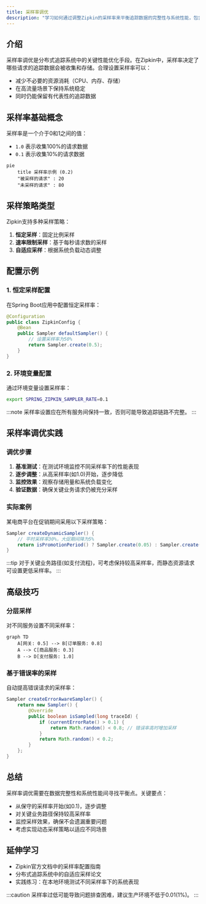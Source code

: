 ```yaml
---
title: 采样率调优
description: "学习如何通过调整Zipkin的采样率来平衡追踪数据的完整性与系统性能，包含配置示例和最佳实践。"
---
```


## 介绍

采样率调优是分布式追踪系统中的关键性能优化手段。在Zipkin中，采样率决定了哪些请求的追踪数据会被收集和存储。合理设置采样率可以：

- 减少不必要的资源消耗（CPU、内存、存储）
- 在高流量场景下保持系统稳定
- 同时仍能保留有代表性的追踪数据

## 采样率基础概念

采样率是一个介于0和1之间的值：
- `1.0` 表示收集100%的请求数据
- `0.1` 表示收集10%的请求数据

```mermaid
pie
    title 采样率示例 (0.2)
    "被采样的请求" : 20
    "未采样的请求" : 80
```

## 采样策略类型

Zipkin支持多种采样策略：

1. **恒定采样**：固定比例采样
2. **速率限制采样**：基于每秒请求数的采样
3. **自适应采样**：根据系统负载动态调整

## 配置示例

### 1. 恒定采样配置

在Spring Boot应用中配置恒定采样率：

```java
@Configuration
public class ZipkinConfig {
    @Bean
    public Sampler defaultSampler() {
        // 设置采样率为50%
        return Sampler.create(0.5);
    }
}
```

### 2. 环境变量配置

通过环境变量设置采样率：
```bash
export SPRING_ZIPKIN_SAMPLER_RATE=0.1
```

:::note
采样率设置应在所有服务间保持一致，否则可能导致追踪链路不完整。
:::

## 采样率调优实践

### 调优步骤

1. **基准测试**：在测试环境监控不同采样率下的性能表现
2. **逐步调整**：从高采样率(如1.0)开始，逐步降低
3. **监控效果**：观察存储用量和系统负载变化
4. **验证数据**：确保关键业务请求仍被充分采样

### 实际案例

某电商平台在促销期间采用以下采样策略：

```java
Sampler createDynamicSampler() {
    // 平时采样率30%，大促期间降为5%
    return isPromotionPeriod() ? Sampler.create(0.05) : Sampler.create(0.3);
}
```

:::tip
对于关键业务路径(如支付流程)，可考虑保持较高采样率，而静态资源请求可设置更低采样率。
:::

## 高级技巧

### 分层采样

对不同服务设置不同采样率：

```mermaid
graph TD
    A[网关: 0.5] --> B[订单服务: 0.8]
    A --> C[商品服务: 0.3]
    B --> D[支付服务: 1.0]
```

### 基于错误率的采样

自动提高错误请求的采样率：

```java
Sampler createErrorAwareSampler() {
    return new Sampler() {
        @Override
        public boolean isSampled(long traceId) {
            if (currentErrorRate() > 0.1) {
                return Math.random() < 0.8; // 错误率高时增加采样
            }
            return Math.random() < 0.2;
        }
    };
}
```

## 总结

采样率调优需要在数据完整性和系统性能间寻找平衡点。关键要点：

- 从保守的采样率开始(如0.1)，逐步调整
- 对关键业务路径保持较高采样率
- 监控采样效果，确保不会遗漏重要问题
- 考虑实现动态采样策略以适应不同场景

## 延伸学习

- Zipkin官方文档中的采样率配置指南
- 分布式追踪系统中的自适应采样论文
- 实践练习：在本地环境测试不同采样率下的系统表现

:::caution
采样率过低可能导致问题排查困难，建议生产环境不低于0.01(1%)。
:::